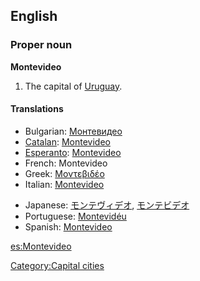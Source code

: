 {{wikipedia}}
==English==

===Proper noun===
'''Montevideo'''
# The capital of [[Uruguay]].

====Translations====
{{top}}
*Bulgarian: [[Монтевидео]]
*[[Catalan]]: [[Montevideo#Catalan|Montevideo]]
*[[Esperanto]]: [[Montevideo#Esperanto|Montevideo]]
*French: Montevideo
*Greek: [[Μοντεβιδέο]]
*Italian: [[Montevideo#Italian|Montevideo]]
{{mid}}
*Japanese: [[モンテヴィデオ]], [[モンテビデオ]]
*Portuguese: [[Montevidéu]]
*Spanish: [[Montevideo#Spanish|Montevideo]]
{{bottom}}

[[Category:Capital cities]]

[[es:Montevideo]]